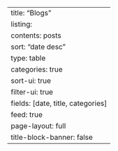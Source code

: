 ---
title: "Blogs"
listing:
  contents: posts
  sort: "date desc"
  type: table
  categories: true
  sort-ui: true
  filter-ui: true
  fields: [date, title, categories]
  feed: true
page-layout: full
title-block-banner: false
---